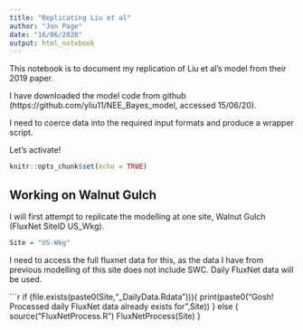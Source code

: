 ```yaml
---
title: "Replicating Liu et al"
author: "Jon Page"
date: "16/06/2020"
output: html_notebook
---
```


This notebook is to document my replication of Liu et al's model from their 2019 paper.

I have downloaded the model code from github (https://github.com/yliu11/NEE_Bayes_model, accessed 15/06/20).

I need to coerce data into the required input formats and produce a wrapper script.

Let's activate!

```r
knitr::opts_chunk$set(echo = TRUE)
```

## Working on Walnut Gulch

I will first attempt to replicate the modelling at one site, Walnut Gulch (FluxNet SiteID US_Wkg).

```r
Site = "US-Wkg"
```

I need to access the full fluxnet data for this, as the data I have from previous modelling of this site does not include SWC. Daily FluxNet data will be used.


```r
if (file.exists(paste0(Site,"_DailyData.Rdata"))){
  print(paste0("Gosh! Processed daily FluxNet data already exists for ",Site))
} else {
  source("FluxNetProcess.R")
  FluxNetProcess(Site)
}
